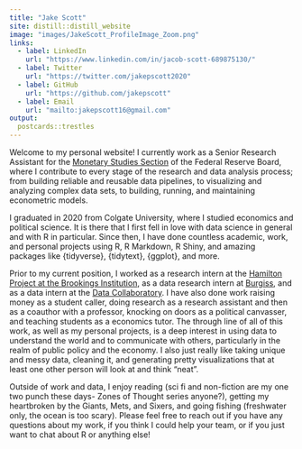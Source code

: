 ```yaml
---
title: "Jake Scott"
site: distill::distill_website
image: "images/JakeScott_ProfileImage_Zoom.png"
links:
  - label: LinkedIn
    url: "https://www.linkedin.com/in/jacob-scott-689875130/"
  - label: Twitter
    url: "https://twitter.com/jakepscott2020"
  - label: GitHub
    url: "https://github.com/jakepscott"
  - label: Email
    url: "mailto:jakepscott16@gmail.com"
output:
  postcards::trestles 
---
```


Welcome to my personal website! I currently work as a Senior Research Assistant for the [Monetary Studies Section](https://www.federalreserve.gov/econres/mams-staff.htm) of the Federal Reserve Board, where I contribute to every stage of the research and data analysis process; from building reliable and reusable data pipelines, to visualizing and analyzing complex data sets, to building, running, and maintaining econometric models. 

I graduated in 2020 from Colgate University, where I studied economics and political science. It is there that I first fell in love with data science in general and with R in particular. Since then, I have done countless academic, work, and personal projects using R, R Markdown, R Shiny, and amazing packages like {tidyverse}, {tidytext}, {ggplot}, and more. 

Prior to my current position, I worked as a research intern at the [Hamilton Project at the Brookings Institution](https://www.hamiltonproject.org/), as a data research intern at [Burgiss](https://www.burgiss.com/), and as a data intern at the [Data Collaboratory](https://www.colgate.edu/about/campus-services-and-resources/data-science-collaboratory). I have also done work raising money as a student caller, doing research as a research assistant and then as a coauthor with a professor, knocking on doors as a political canvasser, and teaching students as a economics tutor. The through line of all of this work, as well as my personal projects, is a deep interest in using data to understand the world and to communicate with others, particularly in the realm of public policy and the economy. I also just really like taking unique and messy data, cleaning it, and generating pretty visualizations that at least one other person will look at and think "neat". 

Outside of work and data, I enjoy reading (sci fi and non-fiction are my one two punch these days- Zones of Thought series anyone?), getting my heartbroken by the Giants, Mets, and Sixers, and going fishing (freshwater only, the ocean is too scary). Please feel free to reach out if you have any questions about my work, if you think I could help your team, or if you just want to chat about R or anything else!
